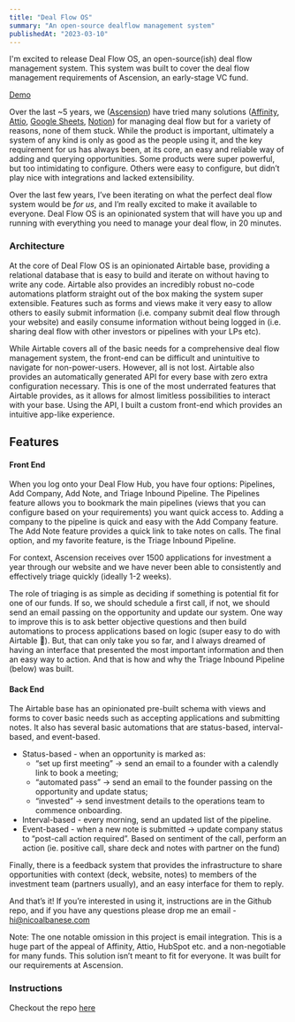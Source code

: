 ```yaml
---
title: "Deal Flow OS"
summary: "An open-source dealflow management system"
publishedAt: "2023-03-10"
---
```


I'm excited to release Deal Flow OS, an open-source(ish) deal flow management system. This system was built to cover the deal flow management requirements of Ascension, an early-stage VC fund.

[Demo](https://www.loom.com/share/8e2852c9e6874e80a1642dc1fb385bea?sid=b364d616-36e7-4d6c-add4-e17bc042a5da)

Over the last ~5 years, we ([Ascension](https://ascension.vc)) have tried many solutions ([Affinity](https://affinity.co), [Attio](https://attio.com), [Google Sheets](https://sheets.google.com), [Notion](https://notion.so)) for managing deal flow but for a variety of reasons, none of them stuck. While the product is important, ultimately a system of any kind is only as good as the people using it, and the key requirement for us has always been, at its core, an easy and reliable way of adding and querying opportunities. Some products were super powerful, but too intimidating to configure. Others were easy to configure, but didn’t play nice with integrations and lacked extensibility.

Over the last few years, I’ve been iterating on what the perfect deal flow system would be _for us_, and I’m really excited to make it available to everyone. Deal Flow OS is an opinionated system that will have you up and running with everything you need to manage your deal flow, in 20 minutes.

### Architecture

At the core of Deal Flow OS is an opinionated Airtable base, providing a relational database that is easy to build and iterate on without having to write any code. Airtable also provides an incredibly robust no-code automations platform straight out of the box making the system super extensible. Features such as forms and views make it very easy to allow others to easily submit information (i.e. company submit deal flow through your website) and easily consume information without being logged in (i.e. sharing deal flow with other investors or pipelines with your LPs etc).

While Airtable covers all of the basic needs for a comprehensive deal flow management system, the front-end can be difficult and unintuitive to navigate for non-power-users. However, all is not lost. Airtable also provides an automatically generated API for every base with zero extra configuration necessary. This is one of the most underrated features that Airtable provides, as it allows for almost limitless possibilities to interact with your base. Using the API, I built a custom front-end which provides an intuitive app-like experience.

## Features

#### Front End

When you log onto your Deal Flow Hub, you have four options: Pipelines, Add Company, Add Note, and Triage Inbound Pipeline. The Pipelines feature allows you to bookmark the main pipelines (views that you can configure based on your requirements) you want quick access to. Adding a company to the pipeline is quick and easy with the Add Company feature. The Add Note feature provides a quick link to take notes on calls. The final option, and my favorite feature, is the Triage Inbound Pipeline.

For context, Ascension receives over 1500 applications for investment a year through our website and we have never been able to consistently and effectively triage quickly (ideally 1-2 weeks).

The role of triaging is as simple as deciding if something is potential fit for one of our funds. If so, we should schedule a first call, if not, we should send an email passing on the opportunity and update our system. One way to improve this is to ask better objective questions and then build automations to process applications based on logic (super easy to do with Airtable 🙂). But, that can only take you so far, and I always dreamed of having an interface that presented the most important information and then an easy way to action. And that is how and why the Triage Inbound Pipeline (below) was built.

#### Back End

The Airtable base has an opinionated pre-built schema with views and forms to cover basic needs such as accepting applications and submitting notes. It also has several basic automations that are status-based, interval-based, and event-based.

- Status-based - when an opportunity is marked as:
  - “set up first meeting” → send an email to a founder with a calendly link to book a meeting;
  - “automated pass” → send an email to the founder passing on the opportunity and update status;
  - “invested” → send investment details to the operations team to commence onboarding.
- Interval-based - every morning, send an updated list of the pipeline.
- Event-based - when a new note is submitted → update company status to “post-call action required”. Based on sentiment of the call, perform an action (ie. positive call, share deck and notes with partner on the fund)

Finally, there is a feedback system that provides the infrastructure to share opportunities with context (deck, website, notes) to members of the investment team (partners usually), and an easy interface for them to reply.

And that’s it! If you’re interested in using it, instructions are in the Github repo, and if you have any questions please drop me an email - [hi@nicoalbanese.com](mailto:hi@nicoalbanese.com)

Note: The one notable omission in this project is email integration. This is a huge part of the appeal of Affinity, Attio, HubSpot etc. and a non-negotiable for many funds. This solution isn’t meant to fit for everyone. It was built for our requirements at Ascension.

### Instructions

Checkout the repo [here](https://github.com/nicoalbanese/df-hub-opensource)